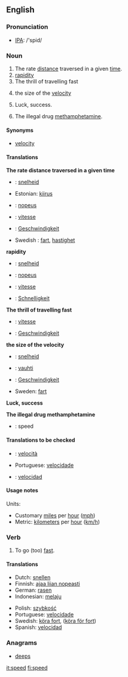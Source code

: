 ==English==

===Pronunciation===
*[[w:IPA|IPA]]: /'spid/

===Noun===
{{en-noun-reg}}

#The rate [[distance]] traversed in a given [[time]].
#[[rapidity]]
#The thrill of travelling fast
# {{math}} {{physics}} the size of the [[velocity]]
# {{archaic}} Luck, success.
#{{slang}} The illegal drug [[methamphetamine]].

====Synonyms====
*[[velocity]]

====Translations====
'''The rate distance traversed in a given time'''
{{top}}
*{{nl}}: [[snelheid]] {{f}}
*Estonian: [[kiirus]]
*{{fi}}: [[nopeus]]
*{{fr}}: [[vitesse]] {{f}}
*{{de}}: [[Geschwindigkeit]] {{f}}
{{mid}}
*Swedish : [[fart]], [[hastighet]]
{{bottom}}

'''rapidity'''
{{top}}
*{{nl}}: [[snelheid]] {{f}}
*{{fi}}: [[nopeus]]
*{{fr}}: [[vitesse]]
*{{de}}: [[Schnelligkeit]]
{{mid}}
{{bottom}}

'''The thrill of travelling fast'''
{{top}}
*{{fr}}: [[vitesse]]
*{{de}}: [[Geschwindigkeit]] {{f}}
{{mid}}
{{bottom}}

'''the size of the velocity'''
{{top}}
*{{nl}}: [[snelheid]] {{f}}
*{{fi}}: [[vauhti]]
*{{de}}: [[Geschwindigkeit]] {{f}}
{{mid}}
*Sweden: [[fart]]
{{bottom}}

'''Luck, success'''
{{top}}
{{mid}}
{{bottom}}

'''The illegal drug methamphetamine'''
{{top}}
*{{nl}}: speed
{{mid}}
{{bottom}}

====Translations to be checked====
{{checktrans}}
{{top}}
*{{it}}: [[velocità]]
{{mid}}
*Portuguese: [[velocidade]]
*{{es}}: [[velocidad]]
{{bottom}}

====Usage notes====
Units:
*Customary [[mile]]s per [[hour]] ([[mph]])
*Metric: [[kilometer]]s per [[hour]] ([[km/h]])

===Verb===
{{irregverb|'''to speed'''|'''[[speeds]]'''|'''[[sped]] '''or''' [[speeded]]'''|'''[[sped]] '''or''' [[speeded]]'''|'''[[speeding]]'''}}

# To go (too) [[fast]].

====Translations====
{{top}}
*Dutch: [[snellen]]
*Finnish: [[ajaa liian nopeasti]]
*German: [[rasen]]
*Indonesian: [[laju|melaju]]
{{mid}}
*Polish: [[szybkość]]
*Portuguese: [[velocidade]]
*Swedish: [[köra fort]], ([[köra för fort]])
*Spanish: [[velocidad]]
{{bottom}}

===Anagrams===
*[[deeps]]

[[it:speed]]
[[fi:speed]]